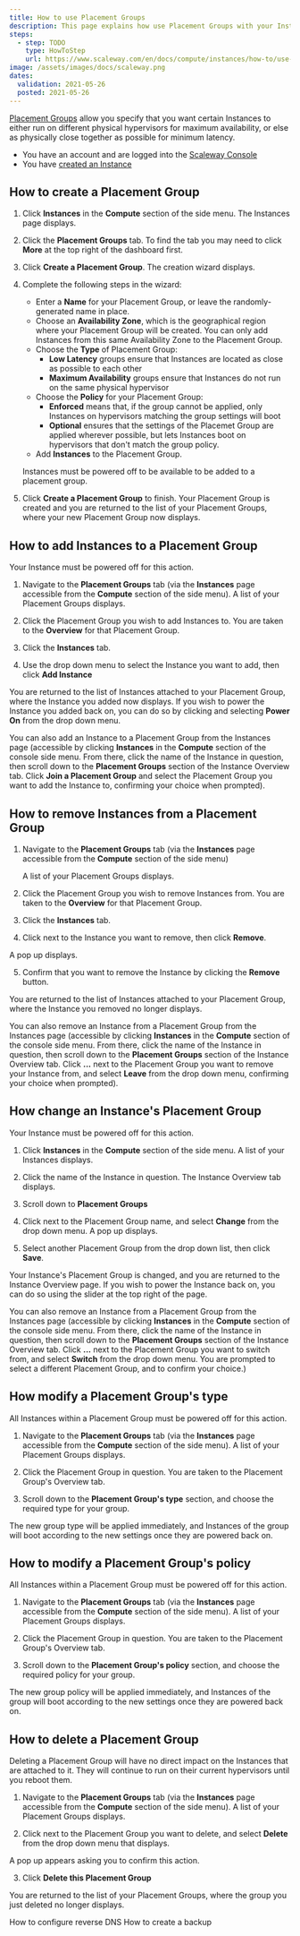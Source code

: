 ```yaml
---
title: How to use Placement Groups
description: This page explains how use Placement Groups with your Instances
steps:
  - step: TODO
    type: HowToStep
    url: https://www.scaleway.com/en/docs/compute/instances/how-to/use-placement-groups
image: /assets/images/docs/scaleway.png
dates:
  validation: 2021-05-26
  posted: 2021-05-26
---
```


[Placement Groups](/compute/instances/concepts#placement-groups) allow you specify that you want certain Instances to either run on different physical hypervisors for maximum availability, or else as physically close together as possible for minimum latency.

<Message type="requirement">

  - You have an account and are logged into the [Scaleway Console](https://console.scaleway.com)
  - You have [created an Instance](/compute/instances/how-to/create-an-instance)

</Message>

## How to create a Placement Group

1. Click **Instances** in the **Compute** section of the side menu. The Instances page displays.

    <Lightbox src="scaleway-placement-groups-more.png" alt=""/>

2. Click the **Placement Groups** tab. To find the tab you may need to click **More**  at the top right of the dashboard first.

    <Lightbox src="scaleway-placement-groups-create.png" alt=""/>

3. Click **Create a Placement Group**. The creation wizard displays.

4. Complete the following steps in the wizard: 

    - Enter a **Name** for your Placement Group, or leave the randomly-generated name in place. 
    - Choose an **Availability Zone**, which is the geographical region where your Placement Group will be created. You can only add Instances from this  same Availability Zone to the Placement Group.
    - Choose the **Type** of Placement Group:
      - **Low Latency** groups ensure that Instances are located as close as possible to each other
      - **Maximum Availability** groups ensure that Instances do not run on the same physical hypervisor 
    - Choose the **Policy** for your Placement Group:
      - **Enforced** means that, if the group cannot be applied, only Instances on hypervisors matching the group settings will boot
      - **Optional** ensures that the settings of the Placemet Group are applied wherever possible, but lets Instances boot on hypervisors that don't match the group policy.
    - Add **Instances** to the Placement Group. 

    <Message type="important">

    Instances must be powered off to be available to be added to a placement group.

    </Message>

5. Click **Create a Placement Group** to finish. Your Placement Group is created and you are returned to the list of your Placement Groups, where your new Placement Group now displays.

## How to add Instances to a Placement Group

<Message type="important">

  Your Instance must be powered off for this action.

</Message>

1. Navigate to the **Placement Groups** tab (via the **Instances** page accessible from the **Compute** section of the side menu). A list of your Placement Groups displays.

2. Click the Placement Group you wish to add Instances to. You are taken to the **Overview** for that Placement Group.

3. Click the **Instances** tab.

  <Lightbox src="scaleway-placement-grp-add-instance.png" alt=""/>

4. Use the drop down menu to select the Instance you want to add, then click **Add Instance**

You are returned to the list of Instances attached to your Placement Group, where the Instance you added now displays. If you wish to power the Instance you added back on, you can do so by clicking <Icon name="more" /> and selecting **Power On** from the drop down menu.

  <Message type="tip">

  You can also add an Instance to a Placement Group from the Instances page (accessible by clicking **Instances** in the **Compute** section of the console side menu. From there, click the name of the Instance in question, then scroll down to the **Placement Groups** section of the Instance Overview tab. Click **Join a Placement Group** and select the Placement Group you want to add the Instance to, confirming your choice when prompted).

  </Message>

## How to remove Instances from a Placement Group

1. Navigate to the **Placement Groups** tab (via the **Instances** page accessible from the **Compute** section of the side menu)

    A list of your Placement Groups displays.

2. Click the Placement Group you wish to remove Instances from. You are taken to the **Overview** for that Placement Group.

3. Click the **Instances** tab.

  <Lightbox src="scaleway-placement-grp-remove-instance.png" alt=""/>

4. Click <Icon name="more" /> next to the Instance you want to remove, then click **Remove**. 

  <Lightbox src="scaleway-placement-grp-remove-instance.png" alt=""/>
    
  A pop up displays.

5. Confirm that you want to remove the Instance by clicking the **Remove** button.

You are returned to the list of Instances attached to your Placement Group, where the Instance you removed no longer displays.

<Message type="tip">

  You can also remove an Instance from a Placement Group from the Instances page (accessible by clicking **Instances** in the **Compute** section of the console side menu. From there, click the name of the Instance in question, then scroll down to the **Placement Groups** section of the Instance Overview tab. Click **...** next to the Placement Group you want to remove your Instance from, and select **Leave** from the drop down menu, confirming your choice when prompted).

</Message>

## How change an Instance's Placement Group

<Message type="important">

Your Instance must be powered off for this action.

</Message>

1. Click **Instances** in the **Compute** section of the side menu. A list of your Instances displays.

2. Click the name of the Instance in question. The Instance Overview tab displays.

3. Scroll down to **Placement Groups**

    <Lightbox src="scaleway-change-placement-group.png" alt=""/>

4. Click <Icon name="more" /> next to the Placement Group name, and select **Change** from the drop down menu. A pop up displays.

5. Select another Placement Group from the drop down list, then click **Save**.

Your Instance's Placement Group is changed, and you are returned to the Instance Overview page. If you wish to power the Instance back on, you can do so using the slider at the top right of the page.

<Message type="tip">

  You can also remove an Instance from a Placement Group from the Instances page (accessible by clicking **Instances** in the **Compute** section of the console side menu. From there, click the name of the Instance in question, then scroll down to the **Placement Groups** section of the Instance Overview tab. Click **...** next to the Placement Group you want to switch from, and select **Switch** from the drop down menu. You are prompted to select a different Placement Group, and to confirm your choice.)

</Message>

## How modify a Placement Group's type

<Message type="important">

  All Instances within a Placement Group must be powered off for this action.

</Message>

1. Navigate to the **Placement Groups** tab (via the **Instances** page accessible from the **Compute** section of the side menu). A list of your Placement Groups displays.

2. Click the Placement Group in question. You are taken to the Placement Group's Overview tab.

3. Scroll down to the **Placement Group's type** section, and choose the required type for your group.

    <Lightbox src="scaleway-change-placementgroup-type.png" alt=""/>

The new group type will be applied immediately, and Instances of the group will boot according to the new settings once they are powered back on.

## How to modify a Placement Group's policy

<Message type="important">

All Instances within a Placement Group must be powered off for this action.

</Message>

1. Navigate to the **Placement Groups** tab (via the **Instances** page accessible from the **Compute** section of the side menu). A list of your Placement Groups displays.

2. Click the Placement Group in question. You are taken to the Placement Group's Overview tab.

3. Scroll down to the **Placement Group's policy** section, and choose the required policy for your group.

  <Lightbox src="scaleway-change-placementgroup-policy.png" alt=""/>

The new group policy will be applied immediately, and Instances of the group will boot according to the new settings once they are powered back on.

## How to delete a Placement Group

Deleting a Placement Group will have no direct impact on the Instances that are attached to it. They will continue to run on their current hypervisors until you reboot them.

1. Navigate to the **Placement Groups** tab (via the **Instances** page accessible from the **Compute** section of the side menu). A  list of your Placement Groups displays.

2. Click <Icon name="more" /> next to the Placement Group you want to delete, and select **Delete** from the drop down menu that displays.

  <Lightbox src="scaleway-delete-placement-group.png" alt=""/>
    
  A pop up appears asking you to confirm this action.

3. Click **Delete this Placement Group**

You are returned to the list of your Placement Groups, where the group you just deleted no longer displays.

<Navigation title="See Also">
  <PreviousButton to="/compute/instances/how-to/configure-reverse-dns/">How to configure reverse DNS</PreviousButton>
  <NextButton to="/compute/instances/how-to/create-a-backup/">How to create a backup</NextButton>
</Navigation>

